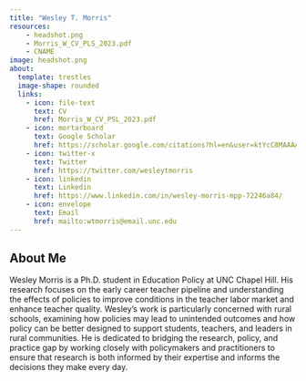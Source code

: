 ```yaml
---
title: "Wesley T. Morris"
resources: 
    - headshot.png
    - Morris_W_CV_PLS_2023.pdf
    - CNAME
image: headshot.png
about:
  template: trestles
  image-shape: rounded
  links:
    - icon: file-text
      text: CV
      href: Morris_W_CV_PSL_2023.pdf
    - icon: mortarboard
      text: Google Scholar
      href: https://scholar.google.com/citations?hl=en&user=ktYcC8MAAAAJ&view_op=list_works&authuser=5&gmla=AH70aAWVyVJkXi7NWJQBqNzgLmUIHMp1BeJhLZbRPnf2S7CC718HviNud1FttDOMRthIlc1Uk9nKmh6UqikZp6jzrJmJ3KDwsfBwqg
    - icon: twitter-x
      text: Twitter
      href: https://twitter.com/wesleytmorris
    - icon: linkedin
      text: Linkedin
      href: https://www.linkedin.com/in/wesley-morris-mpp-72246a84/
    - icon: envelope
      text: Email
      href: mailto:wtmorris@email.unc.edu
---
```

## About Me

Wesley Morris is a Ph.D. student in Education Policy at UNC Chapel Hill. His research focuses on the early career teacher pipeline and understanding the effects of policies to improve conditions in the teacher labor market and enhance teacher quality. Wesley's work is particularly concerned with rural schools, examining how policies may lead to unintended outcomes and how policy can be better designed to support students, teachers, and leaders in rural communities. He is dedicated to bridging the research, policy, and practice gap by working closely with policymakers and practitioners to ensure that research is both informed by their expertise and informs the decisions they make every day.

